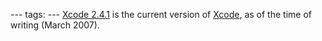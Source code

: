 ---
tags:
---
[[Xcode 2.4.1]] is the current version of [[Xcode]], as of the time of writing (March 2007).
